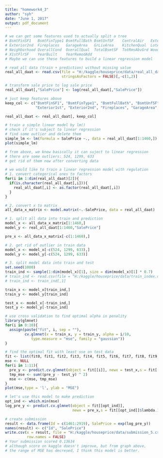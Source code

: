 ```yaml
---
title: "homework4_3"
author: "syh"
date: "June 1, 2017"
output: pdf_document
---
```


```r
# we can get some features used to actually split a tree
# BsmtFinSF1   BsmtFinType1 BsmtFullBath BsmtUnfSF    CentralAir   Exterior1st 
# Exterior2nd  Fireplaces   GarageArea   GrLivArea    KitchenQual  LotArea     
# Neighborhood OverallCond  OverallQual  TotalBsmtSF  TotRmsAbvGrd WoodDeckSF  
# X1stFlrSF    YearBuilt    YearRemodAdd
# Maybe we can use these features to build a linear regression model
```


```r
# read all data (train + prediction) without missing value
real_all_daat <- read.csv(file = "H:/kaggle/houseprice/data/real_all_data_hybrid.csv",
                          stringsAsFactors = FALSE)[,-c(1,2)]
```


```r
# transform sale price to log sale price
real_all_daat[,"SalePrice"] <- log(real_all_daat[,"SalePrice"])
```

```r
# just keep features above
keep_col <- c("BsmtFinSF1", "BsmtFinType1", "BsmtFullBath", "BsmtUnfSF", "CentralAir",
              "Exterior1st", "Exterior2nd", "Fireplaces", "GarageArea", "GrLivArea",     "KitchenQual", "LotArea", "Neighborhood","OverallCond", "OverallQual", "TotalBsmtSF","TotRmsAbvGrd", "WoodDeckSF", "X1stFlrSF", "YearBuilt", "YearRemodAdd", "SalePrice")
```

```r
real_all_daat <- real_all_daat[, keep_col]
```


```r
# train a simple linear model by lm()
# check if it's subject to linear regression
# find some outlier and delete them
simple_lm <- lm(formula = SalePrice ~., data = real_all_daat[1:1460,])
plot(simple_lm)
```

```r
# from above, we know basically it can suject to linear regression
# there are some outliers: 524, 1299, 633
# get rid of them now after converting data
```

```r
# we would like to train a linear regression model with regulation
# 1. convert categorical ones to factors
for(i in 1:dim(real_all_daat)[2]){
  if(is.character(real_all_daat[,i])){
    real_all_daat[,i] <- as.factor(real_all_daat[,i])
  }
}
```

```r
# 2. convert x to matrix
all_data_x_matrix <- model.matrix(~.-SalePrice, data = real_all_daat)
```

```r
# 1. split all data into train and prediction
model_x <- all_data_x_matrix[1:1460,]
model_y <- real_all_daat[1:1460,"SalePrice"]

pre_x <- all_data_x_matrix[-c(1:1460),]

# 2. get rid of outlier in train data
model_x <- model_x[-c(524, 1299, 633),]
model_y <- model_y[-c(524, 1299, 633)]

# 3. split model data into train and test
set.seed(1000)
train_ind <- sample(1:dim(model_x)[1], size = dim(model_x)[1] * 0.7)
# train_ind <- read.csv(file = "H:/kaggle/houseprice/data/train_index.csv")
# train_ind <- train_ind[,1]

train_x <- model_x[train_ind,]
train_y <- model_y[train_ind]

test_x <- model_x[-train_ind,]
test_y <- model_y[-train_ind]
```

```r
# use cross validation to find optimal alpha in penality
library(glmnet)
for(i in 0:10){
  assign(paste("fit", i, sep = ""),
         cv.glmnet(x = train_x, y = train_y, alpha = i/10, 
            type.measure = "mse", family = "gaussian"))   
}
```

```r
# find the optimal fit with least sse on test data
fit <- list(fit0, fit1, fit2, fit3, fit4, fit5, fit6, fit7, fit8, fit9, fit10)
mse <- NULL
for(i in 1:11){
  pre_y <- predict.cv.glmnet(object = fit[[i]], newx = test_x,s = fit[[i]]$lambda.1se)
  tmp_mse <- sum((pre_y - test_y) ^ 2)
  mse <- c(mse, tmp_mse)
}
plot(mse,type = 'l', ylab = "MSE")
```

```r
# let's use this model to make prediction
opt_ind <- which.min(mse)
log_pre_y <- predict.cv.glmnet(object = fit[[opt_ind]], 
                               newx = pre_x,s = fit[[opt_ind]]$lambda.1se)

# create submission
result <- data.frame(Id = c(1461:2919), SalePrice = exp(log_pre_y))
names(result) <- c("Id", "SalePrice")
write.csv(x = result, file = "H:/kaggle/houseprice/data/submission_5.csv",
          row.names = FALSE)
# Your submission scored 0.13634
# although score on kaggle doesn't improve, but from graph above, 
# the range of MSE has decresed, I think this model is better.
```

